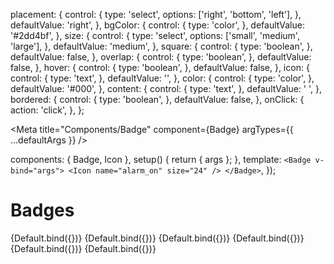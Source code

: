 

  placement: {
    control: {
      type: 'select',
      options: ['right', 'bottom', 'left'],
    },
    defaultValue: 'right',
  },
  bgColor: {
    control: {
      type: 'color',
    },
    defaultValue: '#2dd4bf',
  },
  size: {
    control: {
      type: 'select',
      options: ['small', 'medium', 'large'],
    },
    defaultValue: 'medium',
  },
  square: {
    control: {
      type: 'boolean',
    },
    defaultValue: false,
  },
  overlap: {
    control: {
      type: 'boolean',
    },
    defaultValue: false,
  },
  hover: {
    control: {
      type: 'boolean',
    },
    defaultValue: false,
  },
  icon: {
    control: {
      type: 'text',
    },
    defaultValue: '',
  },
  color: {
    control: {
      type: 'color',
    },
    defaultValue: '#000',
  },
  content: {
    control: {
      type: 'text',
    },
    defaultValue: ' ',
  },
  bordered: {
    control: {
      type: 'boolean',
    },
    defaultValue: false,
  },
  onClick: {
    action: 'click',
  },
};

<Meta
  title="Components/Badge"
  component={Badge}
  argTypes={{ ...defaultArgs }}
/>

  components: { Badge, Icon },
  setup() {
    return { args };
  },
  template: `
    <Badge v-bind="args">
      <Icon name="alarm_on" size="24" />
    </Badge>
  `,
});

# Badges

<Canvas>
  <Story
    name="Right"
    argTypes={{ ...Default.argTypes }}
    args={{ placement: 'right' }}
  >
    {Default.bind({})}
  </Story>
  <Story
    name="Left"
    argTypes={{ ...Default.argTypes }}
    args={{ placement: 'left' }}
  >
    {Default.bind({})}
  </Story>
  <Story
    name="Bottom"
    argTypes={{ ...Default.argTypes }}
    args={{ placement: 'bottom' }}
  >
    {Default.bind({})}
  </Story>
  <Story name="Hover" argTypes={{ ...Default.argTypes }} args={{ hover: true }}>
    {Default.bind({})}
  </Story>
  <Story
    name="With Icon"
    argTypes={{ ...Default.argTypes }}
    args={{ icon: 'cancel' }}
  >
    {Default.bind({})}
  </Story>
  <Story
    name="With Content"
    argTypes={{ ...Default.argTypes }}
    args={{ content: '1' }}
  >
    {Default.bind({})}
  </Story>
</Canvas>

<ArgsTable story="Right" />
